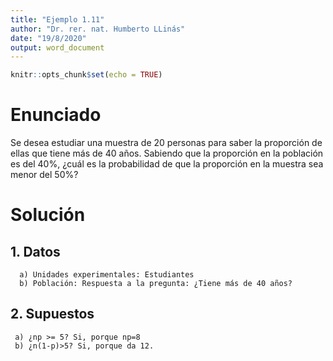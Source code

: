 ---
title: "Ejemplo 1.11"
author: "Dr. rer. nat. Humberto LLinás"
date: "19/8/2020"
output: word_document
---

```{r setup, include=FALSE}
knitr::opts_chunk$set(echo = TRUE)
```


# Enunciado
Se desea estudiar una muestra de 20 personas para saber la proporción de ellas que tiene más de 40 años. Sabiendo que la proporción en la población es del 40%, ¿cuál es la probabilidad de que la proporción en la muestra sea menor del 50%?


# Solución

## 1. Datos
      a) Unidades experimentales: Estudiantes
      b) Población: Respuesta a la pregunta: ¿Tiene más de 40 años?

## 2. Supuestos
     a) ¿np >= 5? Si, porque np=8
     b) ¿n(1-p)>5? Si, porque da 12. 






